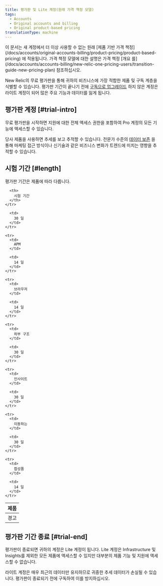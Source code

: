 ```yaml
---
title: 평가판 및 Lite 계정(원래 가격 책정 모델)
tags:
  - Accounts
  - Original accounts and billing
  - Original product-based pricing
translationType: machine
---
```


<Callout variant="important">
  이 문서는 새 계정에서 더 이상 사용할 수 없는 원래 [제품 기반 가격 책정](/docs/accounts/original-accounts-billing/product-pricing/product-based-pricing) 에 적용됩니다. 가격 책정 모델에 대한 설명은 가격 책정 [개요 를](/docs/accounts/accounts-billing/new-relic-one-pricing-users/transition-guide-new-pricing-plan) 참조하십시오.
</Callout>

New Relic의 무료 평가판을 통해 귀하의 비즈니스에 가장 적합한 제품 및 구독 계층을 식별할 수 있습니다. 평가판 기간이 끝나기 전에 [구독으로 업그레이드](/docs/accounts/accounts/subscription-pricing/trial-lite-accounts#trial-upgrade) 하지 않은 계정은 라이트 계정이 되어 많은 주요 기능과 데이터를 잃게 됩니다.

## 평가판 계정 [#trial-intro]

무료 평가판을 시작하면 지원에 대한 전체 액세스 권한을 포함하여 Pro 계정의 모든 기능에 액세스할 수 있습니다.

당사 제품을 사용하면 추세를 보고 추적할 수 있습니다. 전문가 수준의 [데이터 보존](/docs/using-new-relic/welcome-new-relic/getting-started/data-retention-components) 을 통해 마케팅 접근 방식이나 신기술과 같은 비즈니스 변화가 트렌드에 미치는 영향을 추적할 수 있습니다.

## 시험 기간 [#length]

평가판 기간은 제품에 따라 다릅니다.

<table>
  <thead>
    <tr>
      <th style={{ width: "200px" }}>
        제품
      </th>

      <th>
        시험 기간
      </th>
    </tr>
  </thead>

  <tbody>
    <tr>
      <td>
        경고
      </td>

      <td>
        30 일
      </td>
    </tr>

    <tr>
      <td>
        APM
      </td>

      <td>
        14 일
      </td>
    </tr>

    <tr>
      <td>
        브라우저
      </td>

      <td>
        14 일
      </td>
    </tr>

    <tr>
      <td>
        하부 구조
      </td>

      <td>
        30 일
      </td>
    </tr>

    <tr>
      <td>
        인사이트
      </td>

      <td>
        30 일
      </td>
    </tr>

    <tr>
      <td>
        이동하는
      </td>

      <td>
        30 일
      </td>
    </tr>

    <tr>
      <td>
        합성품
      </td>

      <td>
        14 일
      </td>
    </tr>
  </tbody>
</table>

## 평가판 기간 종료 [#trial-end]

평가판이 종료되면 귀하의 계정은 Lite 계정이 됩니다. Lite 계정은 Infrastructure 및 Insights를 제외한 모든 제품에 액세스할 수 있지만 대부분의 제품 기능 및 지원에 액세스할 수 없습니다.

<Callout variant="caution">
  라이트 계정은 매우 최근의 데이터만 유지하므로 귀중한 추세 데이터가 손실될 수 있습니다. 평가판이 종료되기 전에 구독하여 이를 방지하십시오.
</Callout>
